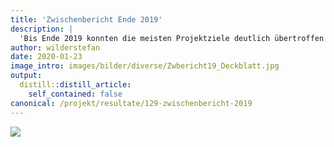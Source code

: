 ```yaml
---
title: 'Zwischenbericht Ende 2019'
description: |
  'Bis Ende 2019 konnten die meisten Projektziele deutlich übertroffen werden. Beispielsweise sind schon ca. 450 statt total 300 projektierte Klein- und Grossstrukturen realisiert! Die letzten 18 Monate fokussieren sich auf die Instandstellung von Feldscheunen und die Erstellung von Gross-Strukturen. Ebenso wird auf eine nachhaltige Anschlusslösung für die regionale Natur- und Landschaftsförderung hingearbeitet. Überzeugen Sie sich selbst anhand der  Fakten und Impressionen und wagen sie mit uns einen Rück- und Ausblick. Download Zwischenbericht 2019 '
author: wilderstefan
date: 2020-01-23
image_intro: images/bilder/diverse/Zwbericht19_Deckblatt.jpg
output:
  distill::distill_article:
    self_contained: false
canonical: /projekt/resultate/129-zwischenbericht-2019
---
```


![](images/bilder/diverse/Zwbericht19_Deckblatt.jpg) <!--image_intro-->



<!--http://wieselundco.ch/projekt/resultate/129-zwischenbericht-2019-->

